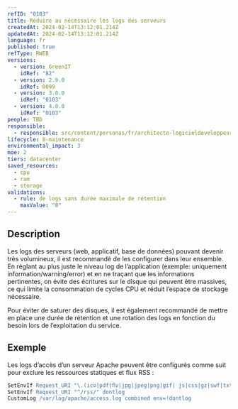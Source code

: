 ```yaml
---
refID: "0103"
title: Réduire au nécessaire les logs des serveurs
createdAt: 2024-02-14T13:12:01.214Z
updatedAt: 2024-02-14T13:12:01.214Z
language: fr
published: true
refType: RWEB
versions:
  - version: GreenIT
    idRef: "82"
  - version: 2.0.0
    idRef: 0099
  - version: 3.0.0
    idRef: "0103"
  - version: 4.0.0
    idRef: "0103"
people: TBD
responsible:
  - responsible: src/content/personas/fr/architecte-logicieldeveloppeur.mdx
lifecycle: 8-maintenance
environmental_impact: 3
moe: 2
tiers: datacenter
saved_resources:
  - cpu
  - ram
  - storage
validations:
  - rule: de logs sans durée maximale de rétention
    maxValue: "0"
---
```


## Description

Les logs des serveurs (web, applicatif, base de données) pouvant devenir très volumineux, il est recommandé de les configurer dans leur ensemble.
En réglant au plus juste le niveau log de l’application (exemple: uniquement information/warning/error) et en ne traçant que les informations pertinentes,
on évite des écritures sur le disque qui peuvent être massives, ce qui limite la consommation de cycles CPU et réduit l’espace de stockage nécessaire.

Pour éviter de saturer des disques, il est également recommandé de mettre en place une durée de rétention et une rotation des logs en fonction du besoin lors de l’exploitation du service.

## Exemple

Les logs d’accès d’un serveur Apache peuvent être configurés comme suit pour exclure les ressources statiques et flux RSS :

```apache
SetEnvIf Request_URI "\.(ico|pdf|ﬂv|jpg|jpeg|png|gif| js|css|gz|swf|txt)$" dontlog
SetEnvIf Request_URI "^/rss/" dontlog
CustomLog /var/log/apache/access.log combined env=!dontlog
```

